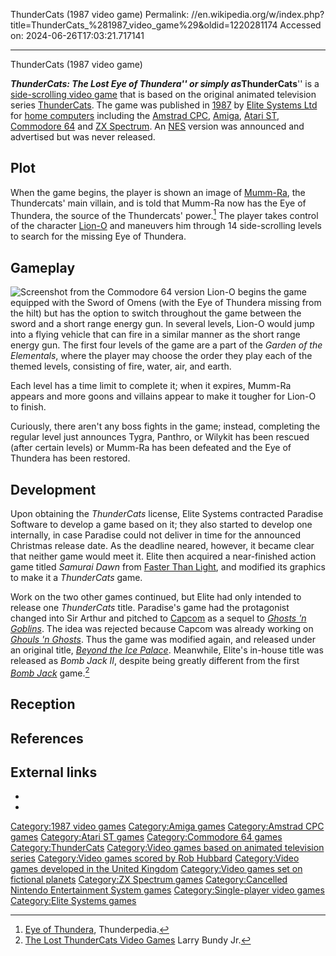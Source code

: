 ThunderCats (1987 video game)
Permalink: //en.wikipedia.org/w/index.php?title=ThunderCats_%281987_video_game%29&oldid=1220281174
Accessed on: 2024-06-26T17:03:21.717141



------
ThunderCats (1987 video game)
{{Refimprove|date=May 2008}}
{{Infobox VG
| title = ThunderCats: The Lost Eye of Thundera
| image = ThunderCats Video Game.jpg
| caption = Amstrad CPC cover art
| developer = [[Elite Systems]]
| publisher = Elite Systems
| composer = [[Rob Hubbard]]
| released = October 1987
| modes = [[Single-player video game|Single-player]]
| genre = [[Action game|Action]]
| platforms = [[Atari ST]], [[Amiga]], [[Amstrad CPC]], [[Commodore International|Commodore 64]], [[ZX Spectrum]]
}}

'''''ThunderCats: The Lost Eye of Thundera''''' or simply as '''''ThunderCats''''' is a [[side-scrolling video game]] that is based on the original animated television series [[ThunderCats (1985 TV series)|ThunderCats]]. The game was published in [[1987 in video gaming|1987]] by [[Elite Systems Ltd]] for [[home computer]]s including the [[Amstrad CPC]], [[Amiga]], [[Atari ST]], [[Commodore 64]] and [[ZX Spectrum]]. An [[NES]] version was announced and advertised but was never released.

== Plot ==
When the game begins, the player is shown an image of [[Mumm-Ra (Thundercats)|Mumm-Ra]], the Thundercats' main villain, and is told that Mumm-Ra now has the Eye of Thundera, the source of the Thundercats' power.<ref name="test">[http://www.purrsiathunder.net/thunderpedia/index.php?title=Eye_of_Thundera Eye of Thundera], Thunderpedia.</ref> The player takes control of the character [[List of ThunderCats characters#Lion-O|Lion-O]] and maneuvers him through 14 side-scrolling levels to search for the missing Eye of Thundera.

== Gameplay ==
[[File:Thundercats Screenshot.png|thumb|left|Screenshot from the Commodore 64 version]]
Lion-O begins the game equipped with the Sword of Omens (with the Eye of Thundera missing from the hilt) but has the option to switch throughout the game between the sword and a short range energy gun. In several levels, Lion-O would jump into a flying vehicle that can fire in a similar manner as the short range energy gun. The first four levels of the game are a part of the ''Garden of the Elementals'', where the player may choose the order they play each of the themed levels, consisting of fire, water, air, and earth.

Each level has a time limit to complete it; when it expires, Mumm-Ra appears and more goons and villains appear to make it tougher for Lion-O to finish.

Curiously, there aren't any boss fights in the game; instead, completing the regular level just announces Tygra, Panthro, or Wilykit has been rescued (after certain levels) or Mumm-Ra has been defeated and the Eye of Thundera has been restored.

==Development==

Upon obtaining the ''ThunderCats'' license, Elite Systems contracted Paradise Software to develop a game based on it; they also started to develop one internally, in case Paradise could not deliver in time for the announced Christmas release date. As the deadline neared, however, it became clear that neither game would meet it. Elite then acquired a near-finished action game titled ''Samurai Dawn'' from [[Faster Than Light (software publisher)|Faster Than Light]], and modified its graphics to make it a ''ThunderCats'' game.

Work on the two other games continued, but Elite had only intended to release one ''ThunderCats'' title. Paradise's game had the protagonist changed into Sir Arthur and pitched to [[Capcom]] as a sequel to ''[[Ghosts 'n Goblins]]''. The idea was rejected because Capcom was already working on ''[[Ghouls 'n Ghosts]]''. Thus the game was modified again, and released under an original title, ''[[Beyond the Ice Palace]]''. Meanwhile, Elite's in-house title was released as ''Bomb Jack II'', despite being greatly different from the first ''[[Bomb Jack]]'' game.<ref>[https://www.youtube.com/watch?v=HGww6iixTgY The Lost ThunderCats Video Games] Larry Bundy Jr.</ref>

==Reception==
{{Video game reviews
| award1Pub = ''Crash''
| award1 = Crash Smash
| award2Pub = ''Sinclair User''
| award2 = SU Classic
| award3Pub = ''Your Sinclair''
| award3 = Megagame 
}}

==References==
{{reflist}}

==External links==
*{{moby game|id=/thundercats|name=Thundercats}}
*{{WoS_game|id=0005259}}

{{ThunderCats}}

[[Category:1987 video games]]
[[Category:Amiga games]]
[[Category:Amstrad CPC games]]
[[Category:Atari ST games]]
[[Category:Commodore 64 games]]
[[Category:ThunderCats]]
[[Category:Video games based on animated television series]]
[[Category:Video games scored by Rob Hubbard]]
[[Category:Video games developed in the United Kingdom]]
[[Category:Video games set on fictional planets]]
[[Category:ZX Spectrum games]]
[[Category:Cancelled Nintendo Entertainment System games]]
[[Category:Single-player video games]]
[[Category:Elite Systems games]]